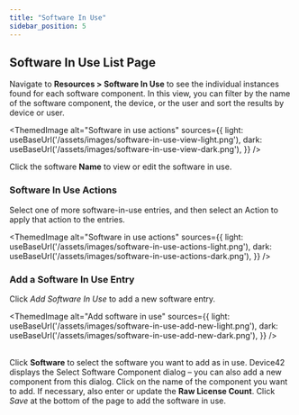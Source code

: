 ```yaml
---
title: "Software In Use"
sidebar_position: 5
---
```



## Software In Use List Page

Navigate to **Resources > Software In Use** to see the individual instances found for each software component. In this view, you can filter by the name of the software component, the device, or the user and sort the results by device or user.

<ThemedImage
  alt="Software in use actions"
  sources={{
    light: useBaseUrl('/assets/images/software-in-use-view-light.png'),
    dark: useBaseUrl('/assets/images/software-in-use-view-dark.png'),
  }}
/>
<br/>

Click the software **Name** to view or edit the software in use.

### Software In Use Actions

Select one of more software-in-use entries, and then select an Action to apply that action to the entries.

<ThemedImage
  alt="Software in use actions"
  sources={{
    light: useBaseUrl('/assets/images/software-in-use-actions-light.png'),
    dark: useBaseUrl('/assets/images/software-in-use-actions-dark.png'),
  }}
/>

### Add a Software In Use Entry

Click _Add Software In Use_ to add a new software entry.

<ThemedImage
  alt="Add software in use"
  sources={{
    light: useBaseUrl('/assets/images/software-in-use-add-new-light.png'),
    dark: useBaseUrl('/assets/images/software-in-use-add-new-dark.png'),
  }}
/>
<br/><br/>

Click **Software** to select the software you want to add as in use. Device42 displays the Select Software Component dialog – you can also add a new component from this dialog. Click on the name of the component you want to add. If necessary, also enter or update the **Raw License Count**. Click _Save_ at the bottom of the page to add the software in use.

<br/>
<ThemedImage
  alt="Select software component"
  sources={{
    light: useBaseUrl('/assets/images/software-in-use-select-light.png'),
    dark: useBaseUrl('/assets/images/software-in-use-select-dark.png'),
  }}
/>
